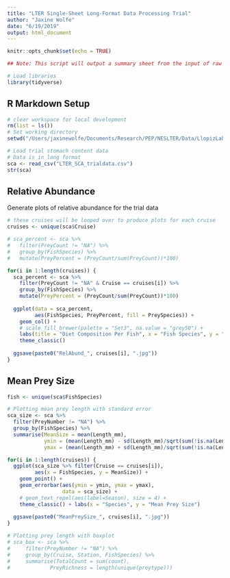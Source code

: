 ```yaml
---
title: "LTER Single-Sheet Long-Format Data Processing Trial"
author: "Jaxine Wolfe"
date: "6/19/2019"
output: html_document
---
```


```r
knitr::opts_chunk$set(echo = TRUE)

## Note: This script will output a summary sheet from the input of raw diet data

# Load libraries
library(tidyverse)

```

## R Markdown Setup

```r

# clear workspace for local development
rm(list = ls())
# Set working directory
setwd("/Users/jaxinewolfe/Documents/Research/PEP/NESLTER/Data/LlopizLab/LTERFormat")

# Load trial stomach content data
# Data is in long format
sca <- read_csv("LTER_SCA_trialdata.csv")
str(sca)

```

## Relative Abundance

Generate plots of relative abundance for the trial data

```r

# these cruises will be looped over to produce plots for each cruise
cruises <- unique(sca$Cruise)

# sca_percent <- sca %>%
#   filter(PreyCount != "NA") %>%
#   group_by(FishSpecies) %>%
#   mutate(PreyPercent = (PreyCount/sum(PreyCount))*100)

for(i in 1:length(cruises)) {
  sca_percent <- sca %>%
    filter(PreyCount != "NA" & Cruise == cruises[i]) %>%
    group_by(FishSpecies) %>%
    mutate(PreyPercent = (PreyCount/sum(PreyCount))*100)
  
  ggplot(data = sca_percent, 
         aes(FishSpecies, PreyPercent, fill = PreySpecies)) +
    geom_col() +
    # scale_fill_brewer(palette = "Set3", na.value = "grey50") +
    labs(title = "Diet Composition Per Fish", x = "Fish Species", y = "Percent Composition") +
    theme_classic()
  
  ggsave(paste0("RelAbund_", cruises[i], ".jpg"))
}

```

## Mean Prey Size 

```r

fish <- unique(sca$FishSpecies)

# Plotting mean prey length with standard error 
sca_size <- sca %>%
  filter(PreyNumber != "NA") %>%
  group_by(FishSpecies) %>%
  summarise(MeanSize = mean(Length_mm),
            ymin = (mean(Length_mm) - sd(Length_mm)/sqrt(sum(!is.na(Length_mm)))),
            ymax = (mean(Length_mm) + sd(Length_mm)/sqrt(sum(!is.na(Length_mm)))))

for(i in 1:length(cruises)) {
  ggplot(sca_size %>% filter(Cruise == cruises[i]), 
         aes(x = FishSpecies, y = MeanSize)) + 
    geom_point() +
    geom_errorbar(aes(ymin = ymin, ymax = ymax), 
                  data = sca_size) +
    # geom_text_repel(aes(label=Season), size = 4) +
    theme_classic() + labs(x = "Species", y = "Mean Prey Size")
  
  ggsave(paste0("MeanPreySize_", cruises[i], ".jpg"))
}

# Plotting prey length with boxplot
# sca_box <- sca %>%
#     filter(PreyNumber != "NA") %>%
#     group_by(Cruise, Station, FishSpecies) %>%
#     summarise(TotalCount = sum(count),
#             PreyRichness = length(unique(preytype)))


```

